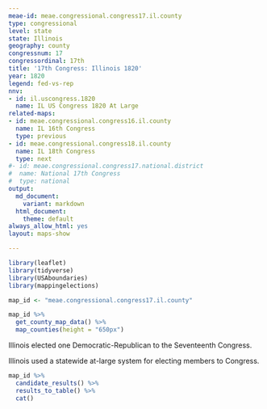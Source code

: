 ```yaml
---
meae-id: meae.congressional.congress17.il.county
type: congressional
level: state
state: Illinois
geography: county
congressnum: 17
congressordinal: 17th
title: '17th Congress: Illinois 1820'
year: 1820
legend: fed-vs-rep
nnv:
- id: il.uscongress.1820
  name: IL US Congress 1820 At Large
related-maps:
- id: meae.congressional.congress16.il.county
  name: IL 16th Congress
  type: previous
- id: meae.congressional.congress18.il.county
  name: IL 18th Congress
  type: next
#- id: meae.congressional.congress17.national.district
#  name: National 17th Congress
#  type: national
output:
  md_document:
    variant: markdown
  html_document:
    theme: default
always_allow_html: yes
layout: maps-show

---
```


```r
library(leaflet)
library(tidyverse)
library(USAboundaries)
library(mappingelections)

map_id <- "meae.congressional.congress17.il.county"
```

<div class="map">

```r
map_id %>%
  get_county_map_data() %>%
  map_counties(height = "650px")
```

</div>

Illinois elected one Democratic-Republican to the Seventeenth Congress.

Illinois used a statewide at-large system for electing members to Congress. 

<div class="results-table">

```r
map_id %>%
  candidate_results() %>%
  results_to_table() %>%
  cat()
```

</div>
